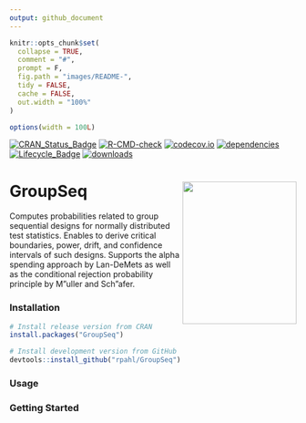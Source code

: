 ```yaml
---
output: github_document
---
```


<!-- README.md is generated from README.Rmd. Please edit that file -->

```r
knitr::opts_chunk$set(
  collapse = TRUE,
  comment = "#",
  prompt = F,
  fig.path = "images/README-",
  tidy = FALSE,
  cache = FALSE,
  out.width = "100%"
)

options(width = 100L)
```


<!-- badges: start -->
[![CRAN_Status_Badge](https://www.r-pkg.org/badges/version/GroupSeq)](https://cran.r-project.org/package=GroupSeq)
[![R-CMD-check](https://github.com/rpahl/GroupSeq/workflows/R-CMD-check/badge.svg)](https://github.com/rpahl/GroupSeq/actions)
[![codecov.io](https://codecov.io/github/rpahl/GroupSeq/coverage.svg?branch=master)](https://codecov.io/github/rpahl/GroupSeq?branch=master)
[![dependencies](https://tinyverse.netlify.com/badge/GroupSeq)](https://CRAN.R-project.org/package=GroupSeq)
[![Lifecycle_Badge](https://img.shields.io/badge/lifecycle-stable-green.svg)](https://cran.r-project.org/package=GroupSeq)
[![downloads](https://cranlogs.r-pkg.org/badges/GroupSeq)](https://www.r-pkg.org:443/pkg/GroupSeq)


<!-- badges: end -->

# GroupSeq <img src="man/figures/logo3D.png" align="right" width="200" height="250"/>

Computes probabilities related to group sequential designs for normally
distributed test statistics. Enables to derive critical boundaries, power,
drift, and confidence intervals of such designs. Supports the alpha
spending approach by Lan-DeMets as well as the conditional rejection
probability principle by M"uller and Sch"afer.


### Installation

```r
# Install release version from CRAN
install.packages("GroupSeq")

# Install development version from GitHub
devtools::install_github("rpahl/GroupSeq")
```


### Usage


### Getting Started


